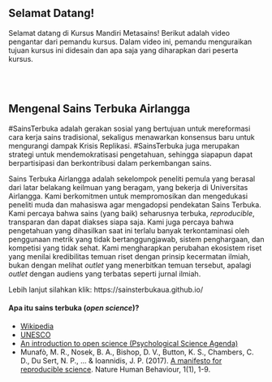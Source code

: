 <br>
</br>

## Selamat Datang!

Selamat datang di Kursus Mandiri Metasains! Berikut adalah video pengantar dari pemandu kursus. Dalam video ini, pemandu menguraikan tujuan kursus ini didesain dan apa saja yang diharapkan dari peserta kursus.

<br>
</br>

## Mengenal Sains Terbuka Airlangga

#SainsTerbuka adalah gerakan sosial yang bertujuan untuk mereformasi cara kerja sains tradisional, sekaligus menawarkan konsensus baru untuk mengurangi dampak Krisis Replikasi. #SainsTerbuka juga merupakan strategi untuk mendemokratisasi pengetahuan, sehingga siapapun dapat berpartisipasi dan berkontribusi dalam perkembangan sains.

Sains Terbuka Airlangga adalah sekelompok peneliti pemula yang berasal dari latar belakang keilmuan yang beragam, yang bekerja di Universitas Airlangga. Kami berkomitmen untuk mempromosikan dan mengedukasi peneliti muda dan mahasiswa agar mengadopsi pendekatan Sains Terbuka. Kami percaya bahwa sains (yang baik) seharusnya terbuka, *reproducible*, transparan dan dapat diakses siapa saja. Kami juga percaya bahwa pengetahuan yang dihasilkan saat ini terlalu banyak terkontaminasi oleh penggunaan metrik yang tidak bertanggungjawab, sistem penghargaan, dan kompetisi yang tidak sehat. Kami mengharapkan perubahan ekosistem riset yang menilai kredibilitas temuan riset dengan prinsip kecermatan ilmiah, bukan dengan melihat *outlet* yang menerbitkan temuan tersebut, apalagi *outlet* dengan audiens yang terbatas seperti jurnal ilmiah.


Lebih lanjut silahkan klik: https://sainsterbukaua.github.io/


#### Apa itu sains terbuka (*open science*)? 
* [Wikipedia](https://en.wikipedia.org/wiki/Open_science)
* [UNESCO](http://www.unesco.org/new/en/communication-and-information/portals-and-platforms/goap/open-science-movement/)
* [An introduction to open science (Psychological Science Agenda)](https://www.apa.org/science/about/psa/2019/02/open-science)
* Munafò, M. R., Nosek, B. A., Bishop, D. V., Button, K. S., Chambers, C. D., Du Sert, N. P., ... & Ioannidis, J. P. (2017). [A manifesto for reproducible science](http://www.nature.com/articles/s41562-016-0021). Nature Human Behaviour, 1(1), 1-9.

